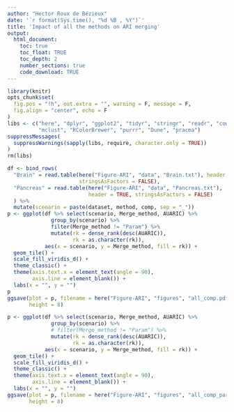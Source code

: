 ```yaml
---
author: "Hector Roux de Bézieux"
date: '`r format(Sys.time(), "%d %B , %Y")`'
title: 'Impact of all the methods on ARI merging'
output:
  html_document:
    toc: true
    toc_float: TRUE
    toc_depth: 2
    number_sections: true
    code_download: TRUE
---
```


```r
library(knitr)
opts_chunk$set(
  fig.pos = "!h", out.extra = "", warning = F, message = F,
  fig.align = "center", echo = F
)
libs <- c("here", "dplyr", "ggplot2", "tidyr", "stringr", "readr", "cowplot",
          "mclust", "RColorBrewer", "purrr", "Dune", "pracma")
suppressMessages(
  suppressWarnings(sapply(libs, require, character.only = TRUE))
)
rm(libs)
```

```r
df <- bind_rows(
  "Brain" = read.table(here("Figure-ARI", "data", "Brain.txt"), header = TRUE,
                       stringsAsFactors = FALSE),
  "Pancreas" = read.table(here("Figure-ARI", "data", "Pancreas.txt"),
                          header = TRUE, stringsAsFactors = FALSE)
  ) %>%
  mutate(scenario = paste(dataset, method, comp, sep = "_"))
p <- ggplot(df %>% select(scenario, Merge_method, AUARIC) %>%
              group_by(scenario) %>%
              filter(Merge_method != "Param") %>%
              mutate(rk = dense_rank(desc(AUARIC)),
                     rk = as.character(rk)),
            aes(x = scenario, y = Merge_method, fill = rk)) +
  geom_tile() +
  scale_fill_viridis_d() +
  theme_classic() +
  theme(axis.text.x = element_text(angle = 90),
        axis.line = element_blank()) +
  labs(x = "", y = "")
p
ggsave(plot = p, filename = here("Figure-ARI", "figures", "all_comp.pdf"),
       height = 8)
```

```r
p <- ggplot(df %>% select(scenario, Merge_method, AUARIC) %>%
              group_by(scenario) %>%
              # filter(Merge_method != "Param") %>%
              mutate(rk = dense_rank(desc(AUARIC)),
                     rk = as.character(rk)),
            aes(x = scenario, y = Merge_method, fill = rk)) +
  geom_tile() +
  scale_fill_viridis_d() +
  theme_classic() +
  theme(axis.text.x = element_text(angle = 90),
        axis.line = element_blank()) +
  labs(x = "", y = "")
ggsave(plot = p, filename = here("Figure-ARI", "figures", "all_comp_param.pdf"),
       height = 8)
```